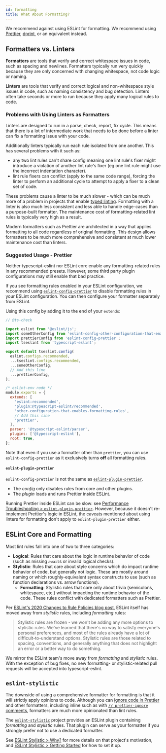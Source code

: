 ```yaml
---
id: formatting
title: What About Formatting?
---
```


We recommend against using ESLint for formatting.
We recommend using [Prettier](https://prettier.io), [dprint](https://dprint.dev), or an equivalent instead.

## Formatters vs. Linters

**Formatters** are tools that verify and correct whitespace issues in code, such as spacing and newlines.
Formatters typically run very quickly because they are only concerned with changing whitespace, not code logic or naming.

**Linters** are tools that verify and correct logical and non-whitespace style issues in code, such as naming consistency and bug detection.
Linters often take seconds or more to run because they apply many logical rules to code.

### Problems with Using Linters as Formatters

Linters are designed to run in a parse, check, report, fix cycle. This means that there is a lot of intermediate work that needs to be done before a linter can fix a formatting issue with your code.

Additionally linters typically run each rule isolated from one another. This has several problems with it such as:

- any two lint rules can't share config meaning one lint rule's fixer might introduce a violation of another lint rule's fixer (eg one lint rule might use the incorrect indentation character).
- lint rule fixers can conflict (apply to the same code range), forcing the linter to perform an additional cycle to attempt to apply a fixer to a clean set of code.

These problems cause a linter to be much slower - which can be much more of a problem in projects that enable [typed linting](../getting-started/Typed_Linting.mdx).
Formatting with a linter is also much less consistent and less able to handle edge-cases than a purpose-built formatter.
The maintenance cost of formatting-related lint rules is typically very high as a result.

Modern formatters such as Prettier are architected in a way that applies formatting to all code regardless of original formatting.
This design allows formatters to be much more comprehensive and consistent at much lower maintenance cost than linters.

### Suggested Usage - Prettier

Neither typescript-eslint nor ESLint core enable any formatting-related rules in any recommended presets.
However, some third party plugin configurations may still enable that bad practice.

If you see formatting rules enabled in your ESLint configuration, we recommend using [`eslint-config-prettier`](https://github.com/prettier/eslint-config-prettier) to disable formatting rules in your ESLint configuration.
You can then configure your formatter separately from ESLint.

Using this config by adding it to the end of your `extends`:

<Tabs groupId="eslint-config">
<TabItem value="Flat Config">

```js title="eslint.config.js"
// @ts-check

import eslint from '@eslint/js';
import someOtherConfig from 'eslint-config-other-configuration-that-enables-formatting-rules';
import prettierConfig from 'eslint-config-prettier';
import tseslint from 'typescript-eslint';

export default tseslint.config(
  eslint.configs.recommended,
  ...tseslint.configs.recommended,
  ...someOtherConfig,
  // Add this line
  ...prettierConfig,
);
```

</TabItem>
<TabItem value="Legacy Config">

```js title=".eslintrc.js"
/* eslint-env node */
module.exports = {
  extends: [
    'eslint:recommended',
    'plugin:@typescript-eslint/recommended',
    'other-configuration-that-enables-formatting-rules',
    // Add this line
    'prettier',
  ],
  parser: '@typescript-eslint/parser',
  plugins: ['@typescript-eslint'],
  root: true,
};
```

</TabItem>
</Tabs>

Note that even if you use a formatter other than `prettier`, you can use `eslint-config-prettier` as it exclusively turns **off** all formatting rules.

#### `eslint-plugin-prettier`

`eslint-config-prettier` is not the same as [`eslint-plugin-prettier`](https://github.com/prettier/eslint-plugin-prettier).

- The _config_ only disables rules from core and other plugins.
- The _plugin_ loads and runs Prettier inside ESLint.

Running Prettier inside ESLint can be slow: see [Performance Troubleshooting > `eslint-plugin-prettier`](./Performance.mdx#eslint-plugin-prettier).
However, because it doesn't re-implement Prettier's logic in ESLint, the caveats mentioned about using linters for formatting don't apply to `eslint-plugin-prettier` either.

## ESLint Core and Formatting

Most lint rules fall into one of two to three categories:

- **Logical**: Rules that care about the logic in runtime behavior of code (such as missing `await`s or invalid logical checks).
- **Stylistic**: Rules that care about style concerns which do impact runtime behavior of code, but generally not logic. These are mostly around naming or which roughly-equivalent syntax constructs to use (such as function declarations vs. arrow functions).
  - **Formatting**: Stylistic rules that care only about trivia (semicolons, whitespace, etc.) without impacting the runtime behavior of the code. These rules conflict with dedicated formatters such as Prettier.

Per [ESLint's 2020 Changes to Rule Policies blog post](https://eslint.org/blog/2020/05/changes-to-rules-policies#what-are-the-changes), ESLint itself has moved away from _stylistic_ rules, including _formatting_ rules:

> Stylistic rules are frozen - we won't be adding any more options to stylistic rules.
> We've learned that there's no way to satisfy everyone's personal preferences, and most of the rules already have a lot of difficult-to-understand options.
> Stylistic rules are those related to spacing, conventions, and generally anything that does not highlight an error or a better way to do something.

We mirror the ESLint team's move away from _formatting_ and _stylistic_ rules.
With the exception of bug fixes, no new formatting- or stylistic-related pull requests will be accepted into typescript-eslint.

## `eslint-stylistic`

The downside of using a comprehensive formatter for formatting is that it will strictly apply opinions to code.
Although you can [ignore code in Prettier](https://prettier.io/docs/en/ignore.html) and other formatters, including inline such as with [`// prettier-ignore` comments](https://prettier.io/docs/en/ignore.html#javascript), formatters are much more opinionated than lint rules.

The [`eslint-stylistic`](https://eslint.style) project provides an ESLint plugin containing _formatting_ and _stylistic_ rules.
That plugin can serve as your formatter if you strongly prefer not to use a dedicated formatter.

See [ESLint Stylistic > Why?](https://eslint.style/guide/why) for more details on that project's motivation, and [ESLint Stylistic > Getting Started](https://eslint.style/guide/getting-started) for how to set it up.
